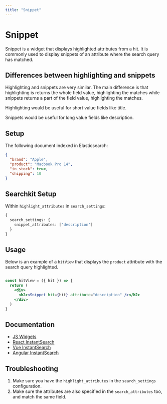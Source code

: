 ```yaml
---
title: "Snippet"
---
```


# Snippet

Snippet is a widget that displays highlighted attributes from a hit. It is commonly used to display snippets of an attribute where the search query has matched.

## Differences between highlighting and snippets

Highlighting and snippets are very similar. The main difference is that highlighting is returns the whole field value, highlighting the matches while snippets returns a part of the field value, highlighting the matches.

Highlighting would be useful for short value fields like title.

Snippets would be useful for long value fields like description.

## Setup

The following document indexed in Elasticsearch:

```json
{
  "brand": "Apple",
  "product": "Macbook Pro 14",
  "in_stock": true,
  "shipping": 10 
}
```

## Searchkit Setup

Within `highlight_attributes` in `search_settings`:

```ts
{
  search_settings: {
    snippet_attributes: ['description']
  }
}
```

## Usage

Below is an example of a `hitView` that displays the `product` attribute with the search query highlighted.

```jsx

const hitView = ({ hit }) => {
  return (
    <div>
      <h2><Snippet hit={hit} attribute="description" /></h2>
    </div>
  )
}

```

## Documentation

- [JS Widgets](https://www.algolia.com/doc/api-reference/widgets/snippet/js/)
- [React InstantSearch](https://www.algolia.com/doc/api-reference/widgets/snippet/react/)
- [Vue InstantSearch](https://www.algolia.com/doc/api-reference/widgets/snippet/vue/)
- [Angular InstantSearch](https://www.algolia.com/doc/api-reference/widgets/snippet/angular/)

## Troubleshooting

1. Make sure you have the `highlight_attributes` in the `search_settings` configuration.
2. Make sure the attributes are also specified in the `search_attributes` too, and match the same field.
